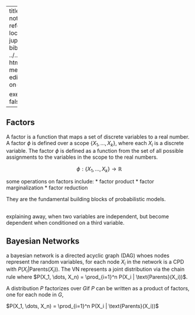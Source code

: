 
---
title: pgm week1 notes
format: html
reference-location: margin
jupyter: python3
bibliography: ../../references.bib
html-math-method: katex
editor:
  render-on-save: true

execute: 
  enabled: false 
---


## Factors

A factor is a function that maps a set of discrete variables to a real number. A factor $\phi$ is defined over a scope $\{X_1, \dots, X_k\}$, where each $X_i$ is a discrete variable. The factor $\phi$ is defined as a function from the set of all possible assignments to the variables in the scope to the real numbers.

$$\phi: \{X_1, \dots, X_k\} \rightarrow \mathbb{R}$$

some operations on factors include:
* factor product
* factor marginalization
* factor reduction

They are the fundamental building blocks of probabilistic models.



## 

explaining away, when two variables are independent, but become dependent when conditioned on a third variable.


## Bayesian Networks

a bayesian network is a directed acyclic graph (DAG) whoes nodes represent the random variables, for each node $X_i$ in the network is a CPD with $P(X_i | \text{Parents}(X_i))$. The VN represents a joint distribution via the chain rule where $P(X_1, \dots, X_n) = \prod_{i=1}^n P(X_i | \text{Parents}(X_i))$.

A distribution $P$ factorizes over $G$if $P$ can be written as a product of factors, one for each node in $G$, 

$P(X_1, \dots, X_n) = \prod_{i=1}^n P(X_i | \text{Parents}(X_i))$


